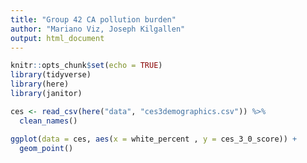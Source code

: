 ```yaml
---
title: "Group 42 CA pollution burden"
author: "Mariano Viz, Joseph Kilgallen"
output: html_document
---
```


```r
knitr::opts_chunk$set(echo = TRUE)
library(tidyverse)
library(here)
library(janitor)
```


```r
ces <- read_csv(here("data", "ces3demographics.csv")) %>% 
  clean_names()
```


```r
ggplot(data = ces, aes(x = white_percent , y = ces_3_0_score)) +
  geom_point()
```

